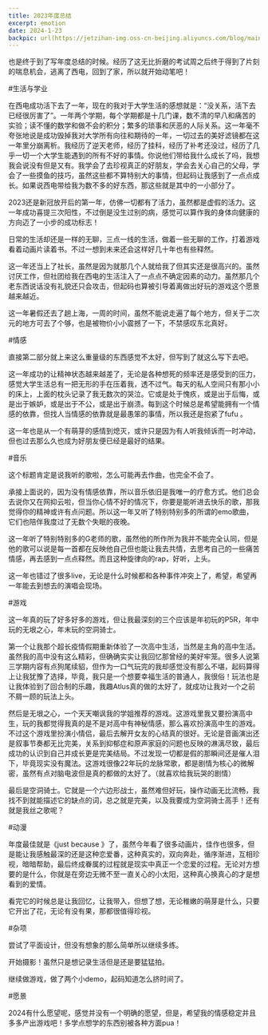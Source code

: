 ```yaml
---
title: 2023年度总结
excerpt: emotion
date: 2024-1-23
backpic: url(https://jetzihan-img.oss-cn-beijing.aliyuncs.com/blog/mainpageBk.png)
---
```


也是终于到了写年度总结的时候。经历了这无比折磨的考试周之后终于得到了片刻的喘息机会，逃离了西电，回到了家，所以就开始动笔吧！  


#生活与学业  


在西电成功活下去了一年，现在的我对于大学生活的感想就是：“没关系，活下去已经很厉害了”。一年两个学期，每个学期都是十几门课，数不清的早八和痛苦的实验；读不懂的数学和做不会的积分；繁多的琐事和厌恶的人际关系。这一年毫不夸张地说是成功毁掉我对大学所有向往和期待的一年，一切过去的美好滤镜都在这一年里分崩离析。我经历了逆天老师，经历了挂科，经历了补考还没过，经历了几乎一切一个大学生能遇到的所有不好的事情。你说他们带给我什么成长了吗，我想我会说没有但是又有。我学会了去珍视真正的好朋友，学会去关心自己的父母，学会了一些摸鱼的技巧，虽然这些都不算特别大的事情，但起码让我感到了一点点成长。如果说西电带给我为数不多的好东西，那这些就是其中的一小部分了。  


2023还是新冠放开后的第一年，仿佛一切都有了活力，虽然都是虚假的活力。这一年成功喜提三次阳性，不过倒是没生过别的病，感觉可以算作我的身体向健康的方向迈了一小步的成功标志！  


日常的生活却还是一样的无聊，三点一线的生活，做着一些无聊的工作，打着游戏看着动画片读着书。不过一想到未来还会这样好几十年也有些释然。  


这一年还当上了社长，虽然是因为就那几个人就给我了但其实还是很高兴的。虽然讨厌工作，但社团给我在西电的生活注入了一点点不确定因素的动力。虽然那几个老东西说话没有礼貌还只会攻击，但起码也算被引导着离做出好玩的游戏这个愿景越来越近。  


这一年暑假还去了趟上海，一周的时间，虽然不能说走遍了每个地方，但关于二次元的地方可去了个够，也是被物价小小震撼了一下，不禁感叹东北真好。  


#情感  


直接第二部分就上来这么重量级的东西感觉不太好，但写到了就这么写下去吧。  


这一年成功的让精神状态越来越差了，无论是各种想死的频率还是感受到的压力，感觉大学生活总有一把无形的手在压着我，透不过气。每天的私人空间只有那小小的床上，上面的枕头记录了我无数次的哭泣。它或是处于愧疚，或是出于后悔，或是出于嫉妒，或是出于不公，或是出于崩溃。每到这个时候总是希望能拥有一个情感的依靠，但找人当情感的依靠就是最愚笨的事情，所以我还是抱紧了fufu 。  


这一年也是从一个有萌芽的感情到熄灭，或许只是因为有人听我倾诉而一时冲动，但也过去那么久也成为好朋友便已经是最好的结果。  


#音乐  


这个标题肯定是说我听的歌啦，怎么可能再去作曲，也完全不会了。   


承接上面说的，因为没有情感依靠，所以音乐依旧是我唯一的疗愈方式。他们总会去说你又在网抑云啦，但当你心情不好的情况下，你要是能听进去快乐的歌，那我觉得你的精神或许有点问题。所以这一年又听了特别特别多的所谓的emo歌曲，它们也陪伴我度过了无数个失眠的夜晚。  


这一年听了特别特别多的G老师的歌，虽然他的所作所为我并不能完全认同，但是他的歌可以说是每一首都在反映他自己但也能让我去共情，去思考自己的一些痛苦情感，再去感到一点点释然。而且这种旋律向的rap，好听，上头。  


这一年也错过了很多live，无论是什么时候都和各种事件冲突上了，希望，希望再一年能去到想去的演唱会现场。  


#游戏  


这一年真的玩了好多好多的游戏，但让我最深刻的三个应该是年初玩的P5R，年中玩的无垠之心，年末玩的空洞骑士。  


第一个让我那个超长疫情假期重新体验了一次高中生活，当然是主角的高中生活。虽然我的高中没有这么精彩，但确确实实让我回忆那曾经的美好牢笼。很多人说第三学期内容有点狗尾续貂，但作为一口气玩完的我却感觉没有那么不堪，起码算得上让我犹豫了选择，毕竟，我只是一个想要幸福生活的普通人，我很俗！玩法也是让我体验到了回合制的乐趣，我趣Atlus真的做的太好了，就成功让我对一个之前不屑一顾的玩法上头。  


然后是无垠之心，一个天天嘲讽我的学姐推荐的游戏。这游戏里我又要扮演高中生，玩的我都觉得我真的是不是对高中有神秘情感，那么喜欢扮演高中生的游戏。不过这个游戏里扮演小情侣，最后去解开女友的心结真的很好。无论是音画演出还是叙事节奏都无比完美，关系到抑郁症和原声家庭的问题也反映的淋漓尽致，最后成功的认识到自己并成长更是完美结局。不过发现一切都是假的那瞬间还是催人泪下，毕竟现实没有魔法。这游戏很像22年玩的龙脉常歌，都是剧情为核心的微解密，虽然有点对脑电波但是真的都做的太好了。（就喜欢给我玩哭的剧情）  


最后是空洞骑士。它就是一个六边形战士，虽然难但好玩，操作动画无比流畅，我找不到就能描述它的缺点的词，总之就是完美，以及我要成为空洞骑士高手！还有就是我丝之歌呢？  


#动漫  

年度最佳就是《just because 》了，虽然今年看了很多动画片，佳作也很多，但是能让我感触最深的还是这种恋爱番，这种真实的，双向奔赴，循序渐进，互相珍视，暗暗帮助，最后终成眷属的过程就是现实中真正一个恋爱的过程。无论对方想要的是什么，你就是在旁边无微不至一直关心的小太阳，这种真心换真心的才是想看到的爱情。  


看完它的时候总是让我回忆，让我带入，但想了想，无论稚嫩的萌芽是什么，只要它开出了花，无论有没有果，那都很值得珍视。  


#杂项  


尝试了平面设计，但没有想象的那么简单所以继续多练。  


开始摄影！虽然只是想记录生活但是还是要猛猛拍。  


继续做游戏，做了两个小demo，起码知道怎么挤时间了。  


#愿景  


2024有什么愿望呢，感觉并没有一个明确的愿望，但是，希望我的情感稳定并且多多产出游戏吧！多学点想学的东西别被各种方面pua！  
